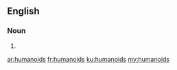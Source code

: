==English==

===Noun===
{{head|en|plural}}

# {{plural of|humanoid|lang=en}}

[[ar:humanoids]]
[[fr:humanoids]]
[[ku:humanoids]]
[[my:humanoids]]